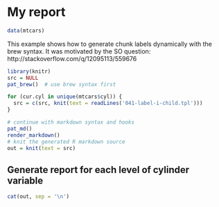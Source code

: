 # My report

```r
data(mtcars)
```

This example shows how to generate chunk labels dynamically with the brew syntax. It was motivated by the SO question: http://stackoverflow.com/q/12095113/559676

```r
library(knitr)
src = NULL
pat_brew()  # use brew syntax first

for (cur.cyl in unique(mtcars$cyl)) {
  src = c(src, knit(text = readLines('041-label-i-child.tpl')))
}

# continue with markdown syntax and hooks
pat_md()
render_markdown()
# knit the generated R markdown source
out = knit(text = src)
```

## Generate report for each level of cylinder variable

```r
cat(out, sep = '\n')
```
